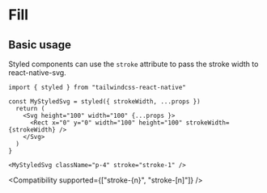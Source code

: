 
# Fill

## Basic usage

<RNSVG />

Styled components can use the `stroke` attribute to pass the stroke width to react-native-svg.

```tsc
import { styled } from "tailwindcss-react-native"

const MyStyledSvg = styled({ strokeWidth, ...props })
  return (
    <Svg height="100" width="100" {...props }>
      <Rect x="0" y="0" width="100" height="100" strokeWidth={strokeWidth} />
    </Svg>
  )
}

<MyStyledSvg className="p-4" stroke="stroke-1" />
```

<Compatibility supported={["stroke-{n}", "stroke-[n]"]} />
